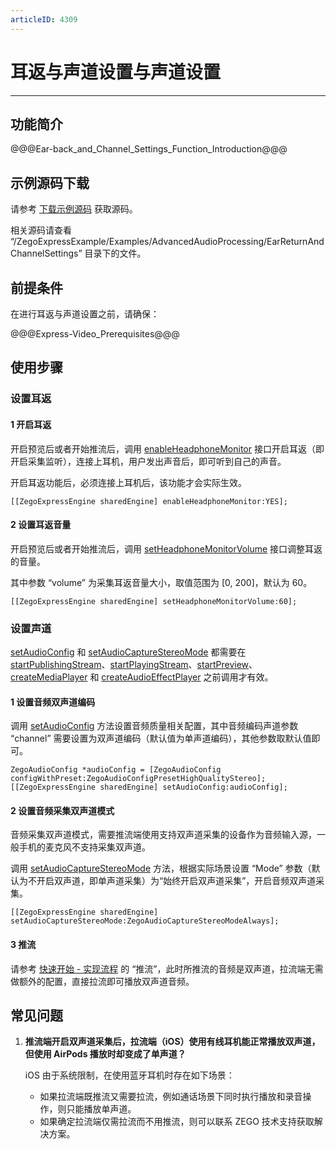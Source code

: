 ```yaml
---
articleID: 4309
---
```

# 耳返与声道设置与声道设置

- - -

## 功能简介

@@@Ear-back_and_Channel_Settings_Function_Introduction@@@

## 示例源码下载

请参考 [下载示例源码](!DownloadDemo/DownloadDemo) 获取源码。

相关源码请查看 “/ZegoExpressExample/Examples/AdvancedAudioProcessing/EarReturnAndChannelSettings” 目录下的文件。

## 前提条件

在进行耳返与声道设置之前，请确保：

@@@Express-Video_Prerequisites@@@


## 使用步骤

### 设置耳返

#### 1 开启耳返

开启预览后或者开始推流后，调用 [enableHeadphoneMonitor](@enableHeadphoneMonitor) 接口开启耳返（即开启采集监听），连接上耳机，用户发出声音后，即可听到自己的声音。

<div class = 'mk-hint'>

开启耳返功能后，必须连接上耳机后，该功能才会实际生效。
</div>


```objc
[[ZegoExpressEngine sharedEngine] enableHeadphoneMonitor:YES];
```

#### 2 设置耳返音量

开启预览后或者开始推流后，调用 [setHeadphoneMonitorVolume](@setHeadphoneMonitorVolume) 接口调整耳返的音量。

其中参数 “volume” 为采集耳返音量大小，取值范围为 [0, 200]，默认为 60。

```objc
[[ZegoExpressEngine sharedEngine] setHeadphoneMonitorVolume:60];
```

### 设置声道

<div class="mk-warning">

[setAudioConfig](@setAudioConfig-ZegoExpressEngine) 和 [setAudioCaptureStereoMode](@setAudioCaptureStereoMode) 都需要在 [startPublishingStream](@startPublishingStream)、[startPlayingStream](@startPlayingStream)、[startPreview](@startPreview)、[createMediaPlayer](@createMediaPlayer) 和 [createAudioEffectPlayer](@createAudioEffectPlayer) 之前调用才有效。 
</div>

#### 1 设置音频双声道编码

调用 [setAudioConfig](@setAudioConfig-ZegoExpressEngine) 方法设置音频质量相关配置，其中音频编码声道参数 “channel” 需要设置为双声道编码（默认值为单声道编码），其他参数取默认值即可。

```objc
ZegoAudioConfig *audioConfig = [ZegoAudioConfig configWithPreset:ZegoAudioConfigPresetHighQualityStereo];
[[ZegoExpressEngine sharedEngine] setAudioConfig:audioConfig];
```

#### 2 设置音频采集双声道模式

<div class="mk-hint">

音频采集双声道模式，需要推流端使用支持双声道采集的设备作为音频输入源，一般手机的麦克风不支持采集双声道。
</div>

调用 [setAudioCaptureStereoMode](@setAudioCaptureStereoMode) 方法，根据实际场景设置 “Mode” 参数（默认为不开启双声道，即单声道采集）为“始终开启双声道采集”，开启音频双声道采集。

```objc
[[ZegoExpressEngine sharedEngine] setAudioCaptureStereoMode:ZegoAudioCaptureStereoModeAlways];
```

#### 3 推流

请参考 [快速开始 - 实现流程](!Integration/Solution_Implementation#publishingStream) 的 “推流”，此时所推流的音频是双声道，拉流端无需做额外的配置，直接拉流即可播放双声道音频。

## 常见问题

1. **推流端开启双声道采集后，拉流端（iOS）使用有线耳机能正常播放双声道，但使用 AirPods 播放时却变成了单声道？**

    iOS 由于系统限制，在使用蓝牙耳机时存在如下场景：
    - 如果拉流端既推流又需要拉流，例如通话场景下同时执行播放和录音操作，则只能播放单声道。
    - 如果确定拉流端仅需拉流而不用推流，则可以联系 ZEGO 技术支持获取解决方案。
